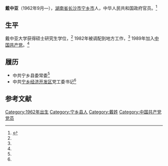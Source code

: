 '''戴中亚'''（1962年9月—），[[湖南省|湖南省]][[长沙市|长沙市]][[宁乡市|宁乡市]]人，中华人民共和国政府官员。<ref name="lks">{{cite web|url=http://nx.changsha.cn/3/1/200912/16/20091216_18872.htm|title=戴中亚|year=2009|work=星辰在线|deadurl=yes|archiveurl=https://web.archive.org/web/20120520182557/http://nx.changsha.cn/3/1/200912/16/20091216_18872.htm|archivedate=2012-05-20}}</ref>

==生平==
戴中亚大学获得硕士研究生学位，<ref name="lks"/> 1982年被调配到地方工作，<ref name="lks"/> 1989年加入[[中国共产党|中国共产党]]。<ref name="lks"/>

== 履历 ==
*中共宁乡县委常委<ref name="lks"/>
*中共[[宁乡经济开发区|宁乡经济开发区]]党工委书记<ref name="lks"/>

==参考文献==
{{reflist}}

{{中国人物小作品}}
{{DEFAULTSORT:Dai戴中亚}}
[[Category:1962年出生|Category:1962年出生]]
[[Category:宁乡县人|Category:宁乡县人]]
[[Category:戴姓|Category:戴姓]]
[[Category:中国共产党党员|Category:中国共产党党员]]